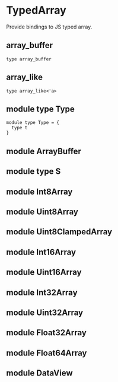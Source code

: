 # TypedArray

<Intro>

Provide bindings to JS typed array.

</Intro>

## array_buffer

```res sig
type array_buffer
```

## array_like

```res sig
type array_like<'a>
```

## module type Type

```res sig
module type Type = {
  type t
}
```

## module ArrayBuffer
## module type S
## module Int8Array
## module Uint8Array
## module Uint8ClampedArray
## module Int16Array
## module Uint16Array
## module Int32Array
## module Uint32Array
## module Float32Array
## module Float64Array
## module DataView

